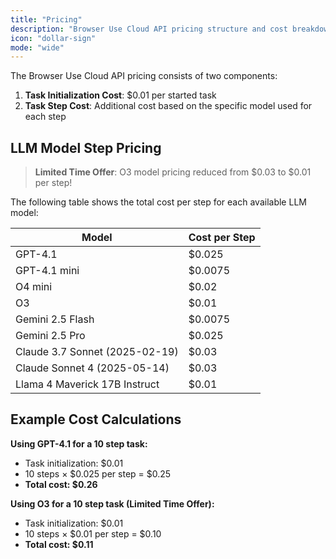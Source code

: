 ```yaml
---
title: "Pricing"
description: "Browser Use Cloud API pricing structure and cost breakdown"
icon: "dollar-sign"
mode: "wide"
---
```


The Browser Use Cloud API pricing consists of two components:

1. **Task Initialization Cost**: $0.01 per started task
2. **Task Step Cost**: Additional cost based on the specific model used for each step

## LLM Model Step Pricing

> **Limited Time Offer**: O3 model pricing reduced from $0.03 to $0.01 per step!

The following table shows the total cost per step for each available LLM model:

| Model                            | Cost per Step |
| -------------------------------- | ------------- |
| GPT-4.1                          | $0.025        |
| GPT-4.1 mini                     | $0.0075       |
| O4 mini                          | $0.02         |
| O3                               | $0.01         |
| Gemini 2.5 Flash                 | $0.0075       |
| Gemini 2.5 Pro                   | $0.025        |
| Claude 3.7 Sonnet (2025-02-19)   | $0.03         |
| Claude Sonnet 4 (2025-05-14)     | $0.03         |
| Llama 4 Maverick 17B Instruct    | $0.01         |

## Example Cost Calculations

**Using GPT-4.1 for a 10 step task:**
- Task initialization: $0.01
- 10 steps × $0.025 per step = $0.25
- **Total cost: $0.26**

**Using O3 for a 10 step task (Limited Time Offer):**
- Task initialization: $0.01
- 10 steps × $0.01 per step = $0.10
- **Total cost: $0.11**
